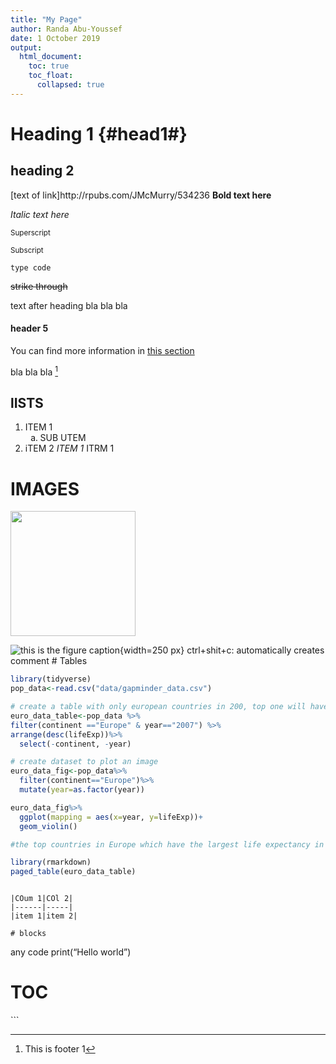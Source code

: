 ```yaml
---
title: "My Page"
author: Randa Abu-Youssef
date: 1 October 2019
output:
  html_document:
    toc: true 
    toc_float: 
      collapsed: true
---
```

# Heading 1 {#head1#}

## heading 2

[text of link]http://rpubs.com/JMcMurry/534236
**Bold text here** 

*Italic text here*

^Superscript^

~Subscript~

`type code`

~~strike through~~

text after heading bla bla bla 

#### header 5
You can find more information in [this section](#head1#)

bla bla bla [^1]

[^1]: This is footer 1

## lISTS

1. ITEM 1
    a. SUB UTEM
2. iTEM 2
<!-- DO NOT SHOW ON REPORT -->
*ITEM 1
*ITRM 1

# IMAGES

<img src="img/image.png" width=200 />

![this is the figure caption](img/index.png){width=250 px}
ctrl+shit+c: automatically creates comment
# Tables

```r
library(tidyverse)
pop_data<-read.csv("data/gapminder_data.csv")

# create a table with only european countries in 200, top one will have highest life expectancy
euro_data_table<-pop_data %>%
filter(continent =="Europe" & year=="2007") %>% 
arrange(desc(lifeExp))%>%
  select(-continent, -year)

```

```r
# create dataset to plot an image
euro_data_fig<-pop_data%>%
  filter(continent=="Europe")%>%
  mutate(year=as.factor(year))
```

```r
euro_data_fig%>%
  ggplot(mapping = aes(x=year, y=lifeExp))+
  geom_violin()

#the top countries in Europe which have the largest life expectancy in 2007 as shown in table below:
```

```r
library(rmarkdown)
paged_table(euro_data_table)

```


```

|COum 1|COl 2|
|------|-----|
|item 1|item 2|

# blocks
```
any code
print("Hello world")

# TOC

```

